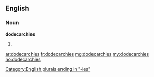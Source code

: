 ==English==

===Noun===
'''dodecarchies'''

# {{plural of|dodecarchy}}

[[Category:English plurals ending in "-ies"]]

[[ar:dodecarchies]]
[[fr:dodecarchies]]
[[mg:dodecarchies]]
[[my:dodecarchies]]
[[no:dodecarchies]]